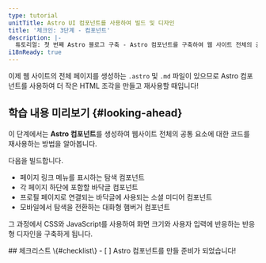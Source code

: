 ```yaml
---
type: tutorial
unitTitle: Astro UI 컴포넌트를 사용하여 빌드 및 디자인
title: '체크인: 3단계 - 컴포넌트'
description: |-
  튜토리얼: 첫 번째 Astro 블로그 구축 - Astro 컴포넌트를 구축하여 웹 사이트 전체의 공통 요소에 대한 코드를 재사용
i18nReady: true
---
```




이제 웹 사이트의 전체 페이지를 생성하는 `.astro` 및 `.md` 파일이 있으므로 Astro 컴포넌트를 사용하여 더 작은 HTML 조각을 만들고 재사용할 때입니다!

## 학습 내용 미리보기 \{#looking-ahead\}

이 단계에서는 **Astro 컴포넌트**를 생성하여 웹사이트 전체의 공통 요소에 대한 코드를 재사용하는 방법을 알아봅니다.

다음을 빌드합니다.
- 페이지 링크 메뉴를 표시하는 탐색 컴포넌트
- 각 페이지 하단에 포함할 바닥글 컴포넌트
- 프로필 페이지로 연결되는 바닥글에 사용되는 소셜 미디어 컴포넌트
- 모바일에서 탐색을 전환하는 대화형 햄버거 컴포넌트

그 과정에서 CSS와 JavaScript를 사용하여 화면 크기와 사용자 입력에 반응하는 반응형 디자인을 구축하게 됩니다.

<Box icon="check-list">
## 체크리스트 \{#checklist\}

<Checklist>
- [ ] Astro 컴포넌트를 만들 준비가 되었습니다!
</Checklist>
</Box>
